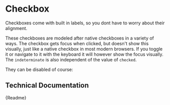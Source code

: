 

<Meta title="Components/Form Elements/Checkbox" component={CmCheckbox} />

# Checkbox

Checkboxes come with built in labels, so you dont have to worry about their alignment.

These checkboxes are modeled after native checkboxes in a variety of ways. The checkbox gets focus when clicked, but doesn't show this visually, just like a native checkbox in most modern browsers.
If you toggle it or navigate to it with the keyboard it will however show the focus visually. The `indeterminate` is also independent of the value of `checked`.

<Canvas>
	<CmCheckbox label="Check me!"></CmCheckbox>
	<CmCheckbox label="Uncheck me!" checked></CmCheckbox>
	<CmCheckbox label="I can't decide." indeterminate></CmCheckbox>
</Canvas>

They can be disabled of course:

<Canvas>
	<CmCheckbox label="Can't check me!" disabled></CmCheckbox>
	<CmCheckbox label="Can't uncheck me!" checked disabled></CmCheckbox>
	<CmCheckbox
		label="I can't decide - and neither can you."
		indeterminate
		disabled
	></CmCheckbox>
</Canvas>

## Technical Documentation

<Description>{Readme}</Description>
